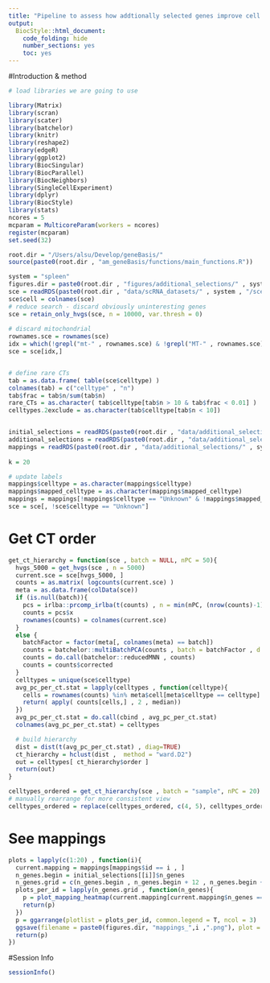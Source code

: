 ```yaml
---
title: "Pipeline to assess how addtionally selected genes improve cell type mapping (spleen)."
output:
  BiocStyle::html_document:
    code_folding: hide
    number_sections: yes
    toc: yes  
---
```


#Introduction & method


```r
# load libraries we are going to use

library(Matrix)
library(scran)
library(scater)
library(batchelor)
library(knitr)
library(reshape2)
library(edgeR)
library(ggplot2)
library(BiocSingular)
library(BiocParallel)
library(BiocNeighbors)
library(SingleCellExperiment)
library(dplyr)
library(BiocStyle)
library(stats)
ncores = 5
mcparam = MulticoreParam(workers = ncores)
register(mcparam)
set.seed(32)

root.dir = "/Users/alsu/Develop/geneBasis/"
source(paste0(root.dir , "am_geneBasis/functions/main_functions.R"))

system = "spleen"
figures.dir = paste0(root.dir , "figures/additional_selections/" , system, "/")
sce = readRDS(paste0(root.dir , "data/scRNA_datasets/" , system , "/sce_" , system , ".Rds"))
sce$cell = colnames(sce)
# reduce search - discard obviously uninteresting genes
sce = retain_only_hvgs(sce, n = 10000, var.thresh = 0)
  
# discard mitochondrial
rownames.sce = rownames(sce)
idx = which(!grepl("mt-" , rownames.sce) & !grepl("MT-" , rownames.sce) & !grepl("Mt-" , rownames.sce))
sce = sce[idx,]


# define rare CTs
tab = as.data.frame( table(sce$celltype) )
colnames(tab) = c("celltype" , "n")
tab$frac = tab$n/sum(tab$n)
rare_CTs = as.character( tab$celltype[tab$n > 10 & tab$frac < 0.01] )
celltypes.2exclude = as.character(tab$celltype[tab$n < 10])


initial_selections = readRDS(paste0(root.dir , "data/additional_selections/" , system , "/initial_selections.Rds"))
additional_selections = readRDS(paste0(root.dir , "data/additional_selections/" , system , "/additional_selections.Rds"))
mappings = readRDS(paste0(root.dir , "data/additional_selections/" , system , "/mappings.Rds"))
  
k = 20

# update labels
mappings$celltype = as.character(mappings$celltype)
mappings$mapped_celltype = as.character(mappings$mapped_celltype)
mappings = mappings[!mappings$celltype == "Unknown" & !mappings$mapped_celltype == "Unknown" , ]
sce = sce[, !sce$celltype == "Unknown"]

```

# Get CT order

```r



get_ct_hierarchy = function(sce , batch = NULL, nPC = 50){
  hvgs_5000 = get_hvgs(sce , n = 5000)
  current.sce = sce[hvgs_5000, ]
  counts = as.matrix( logcounts(current.sce) )
  meta = as.data.frame(colData(sce))  
  if (is.null(batch)){
    pcs = irlba::prcomp_irlba(t(counts) , n = min(nPC, (nrow(counts)-1) , (ncol(counts) - 1)))
    counts = pcs$x
    rownames(counts) = colnames(current.sce)
  }
  else {
    batchFactor = factor(meta[, colnames(meta) == batch])
    counts = batchelor::multiBatchPCA(counts , batch = batchFactor , d = nPC)
    counts = do.call(batchelor::reducedMNN , counts)
    counts = counts$corrected
  }
  celltypes = unique(sce$celltype)      
  avg_pc_per_ct.stat = lapply(celltypes , function(celltype){
    cells = rownames(counts) %in% meta$cell[meta$celltype == celltype]
    return( apply( counts[cells,] , 2 , median))
  })
  avg_pc_per_ct.stat = do.call(cbind , avg_pc_per_ct.stat)
  colnames(avg_pc_per_ct.stat) = celltypes

  # build hierarchy
  dist = dist(t(avg_pc_per_ct.stat) , diag=TRUE)
  ct_hierarchy = hclust(dist ,  method = "ward.D2")
  out = celltypes[ ct_hierarchy$order ]
  return(out)
}

celltypes_ordered = get_ct_hierarchy(sce , batch = "sample", nPC = 20)
# manually rearrange for more consistent view
celltypes_ordered = replace(celltypes_ordered, c(4, 5), celltypes_ordered[c(5, 4)])


```

# See mappings

```r


plots = lapply(c(1:20) , function(i){
  current.mapping = mappings[mappings$id == i , ]
  n_genes.begin = initial_selections[[i]]$n_genes
  n_genes.grid = c(n_genes.begin , n_genes.begin + 12 , n_genes.begin + 24)
  plots_per_id = lapply(n_genes.grid , function(n_genes){
    p = plot_mapping_heatmap(current.mapping[current.mapping$n_genes == n_genes & !current.mapping$celltype %in% celltypes.2exclude,] , title = paste0(n_genes , " genes") , levels = celltypes_ordered ) + labs(x = "Cell type" , y = "Mapped cell type")
    return(p)
  })
  p = ggarrange(plotlist = plots_per_id, common.legend = T, ncol = 3)
  ggsave(filename = paste0(figures.dir, "mappings_",i ,".png"), plot = p, width = 18, height = 6)
  return(p)
})


```

#Session Info

```r
sessionInfo()
```
